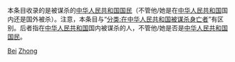 本条目收录的是被谋杀的[[中华人民共和国国籍法|中华人民共和国国民]]（不管他/她是在[[中华人民共和国|中华人民共和国]]国内还是国外被杀）。注意，本条目与“[[:zh:分类:在中国被谋杀身亡者|分类:在中华人民共和国被谋杀身亡者]]”有区别。后者指在[[中华人民共和国|中华人民共和国]]国内被谋杀的人，不管他/她是否是[[中华人民共和国国籍法|中华人民共和国国民]]。
[[Category:中華人民共和國被殺害人物|Bei]]
[[Category:被谋杀的中国各朝代人物|Zhong]]